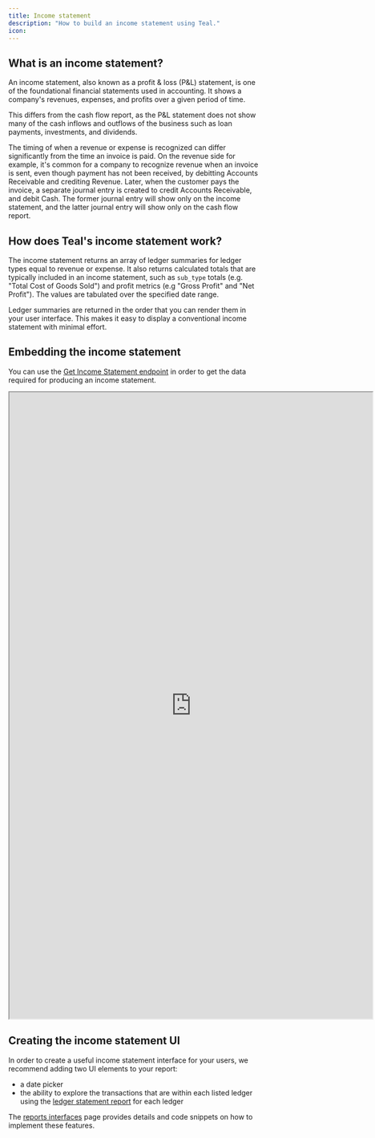 ```yaml
---
title: Income statement
description: "How to build an income statement using Teal."
icon: 
---
```


## What is an income statement?

An income statement, also known as a profit & loss (P&L) statement, is one of the foundational financial statements used in accounting. 
It shows a company's revenues, expenses, and profits over a given period of time.

This differs from the cash flow report, as the P&L statement does not show many of the cash inflows and outflows of the business such 
as loan payments, investments, and dividends.

The timing of when a revenue or expense is recognized can differ significantly from the time an invoice is paid. On the revenue side 
for example, it's common for a company to recognize revenue when an invoice is sent, even though payment has not been received, by 
debitting Accounts Receivable and crediting Revenue. Later, when the customer pays the invoice, a separate journal entry is created to 
credit Accounts Receivable, and debit Cash. The former journal entry will show only on the income statement, and the latter journal entry 
will show only on the cash flow report.

## How does Teal's income statement work?

The income statement returns an array of ledger summaries for ledger types equal to revenue or expense. It also returns calculated totals that are 
typically included in an income statement, such as `sub_type` totals (e.g. "Total Cost of Goods Sold") and profit metrics (e.g "Gross Profit" and "Net Profit"). 
The values are tabulated over the specified date range. 
 

<Note> Ledger summaries are returned in the order that you can render them in your user interface. This makes it easy to display a conventional income 
statement with minimal effort.</Note> 

## Embedding the income statement

You can use the [Get Income Statement endpoint](/api-reference/reports/get_income_statement) in order to get the data required for producing 
an income statement.

<iframe
  src="https://codesandbox.io/embed/confident-sunset-xg5ygb?fontsize=14&hidenavigation=1&theme=dark?autoresize=1&fontsize=14&hidenavigation=1&codemirror=1&hidedevtools=1&theme=dark&view=preview"
  width="725"
  height="1250"
  title="Income Statement"
  allow="accelerometer; ambient-light-sensor; camera; encrypted-media; geolocation; gyroscope; hid; microphone; midi; payment; usb; vr; xr-spatial-tracking"
  sandbox="allow-forms allow-modals allow-popups allow-presentation allow-same-origin allow-scripts"
></iframe>

## Creating the income statement UI

In order to create a useful income statement interface for your users, we recommend adding two UI elements to your report:

- a date picker
- the ability to explore the transactions that are within each listed ledger using the [ledger statement report](/reports/ledger_statement) for each ledger

The [reports interfaces](/interfaces/reports) page provides details and code snippets on how to implement these features.
